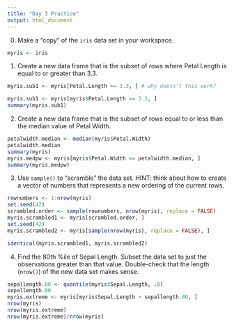 ```yaml
---
title: "Day 3 Practice"
output: html_document
---
```


0. Make a "copy" of the `iris` data set in your workspace.

```r
myris <- iris
```

1. Create a new data frame that is the subset of rows where Petal Length is equal to or greater than 3.3.  

```r
myris.sub1 <- myris[Petal.Length >= 3.3, ] # why doesn't this work?

myris.sub1 <- myris[myris$Petal.Length >= 3.3, ]
summary(myris.sub1)
```

2. Create a new data frame that is the subset of rows equal to or less than the median value of Petal Width.

```r
petalwidth.median <- median(myris$Petal.Width)
petalwidth.median
summary(myris)
myris.medpw <- myris[myris$Petal.Width <= petalwidth.median, ]
summary(myris.medpw)
```

3. Use `sample()` to "scramble" the data set. HINT: think about how to create a vector of numbers that represents a new ordering of the current rows.

```r
rownumbers <- 1:nrow(myris)
set.seed(42)
scrambled.order <- sample(rownumbers, nrow(myris), replace = FALSE)
myris.scrambled1 <- myris[scrambled.order, ]
set.seed(42)
myris.scrambled2 <- myris[sample(nrow(myris), replace = FALSE), ]

identical(myris.scrambled1, myris.scrambled2)
```

4. Find the 80th %ile of Sepal Length. Subset the data set to just the observations greater than that value. Double-check that the length (`nrow()`) of the new data set makes sense.

```r
sepallength.80 <- quantile(myris$Sepal.Length, .8)
sepallength.80
myris.extreme <- myris[myris$Sepal.Length > sepallength.80, ]
nrow(myris)
nrow(myris.extreme)
nrow(myris.extreme)/nrow(myris)
```


